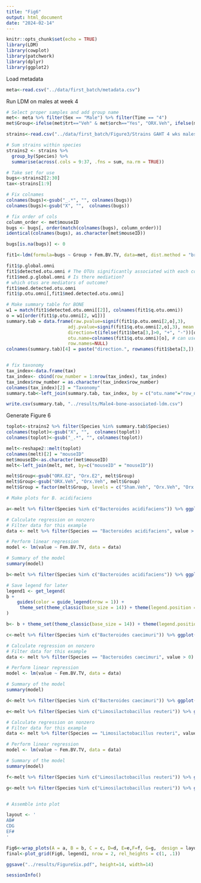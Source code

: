 ```yaml
---
title: "Fig6"
output: html_document
date: "2024-02-14"
---
```


```r
knitr::opts_chunk$set(echo = TRUE)
library(LDM)
library(cowplot)
library(patchwork)
library(dplyr)
library(ggplot2)
```

Load metadata
```r
meta<-read.csv("../data/first_batch/metadata.csv")
```

Run LDM on males at week 4
```r
# Select proper samples and add group name
met<- meta %>% filter(Sex == "Male") %>% filter(Time == "4")
met$Group<-ifelse(met$trt=="Veh" & met$orch=="Yes", "ORX.Veh", ifelse(met$trt=="Veh" & met$orch == "No", "Sham.Veh", "ORX.E2"))

strains<-read.csv("../data/first_batch/Figure3/Strains GAHT 4 wks males only.csv")

# Sum strains within species
strains2 <- strains %>%
  group_by(Species) %>%
  summarise(across(.cols = 9:37, .fns = sum, na.rm = TRUE))

# Take set for use
bugs<-strains2[2:30]
tax<-strains[1:9]

# Fix colnames
colnames(bugs)<-gsub("_.*", "", colnames(bugs))
colnames(bugs)<-gsub("X", "",  colnames(bugs))

# fix order of cols
column_order <- met$mouseID
bugs <- bugs[, order(match(colnames(bugs), column_order))]
identical(colnames(bugs), as.character(met$mouseID))

bugs[is.na(bugs)] <- 0

fit1<-ldm(formula=bugs ~ Group + Fem.BV.TV, data=met, dist.method = "bray", seed=12345, test.mediation=TRUE)

fit1$p.global.omni
fit1$detected.otu.omni # The OTUs significantly associated with each covariate
fit1$med.p.global.omni # Is there mediation?
# which otus are mediators of outcome?
fit1$med.detected.otu.omni
fit1$p.otu.omni[,fit1$med.detected.otu.omni]

# Make summary table for BONE
w1 = match(fit1$detected.otu.omni[[2]], colnames(fit1$q.otu.omni))
o = w1[order(fit1$p.otu.omni[2, w1])]
summary.tab = data.frame(raw.pvalue=signif(fit1$p.otu.omni[2,o],3),
                       adj.pvalue=signif(fit1$q.otu.omni[2,o],3), mean.freq=signif(fit1$mean.freq[o],3),
                       direction=t(ifelse(fit1$beta[3,]>0, "+", "-"))[o,],
                       otu.name=colnames(fit1$q.otu.omni)[o], # can use taxonomy assignment
                       row.names=NULL)
colnames(summary.tab)[4] = paste("direction.", rownames(fit1$beta[3,]), sep="")


# fix taxonomy
tax_index<-data.frame(tax)
tax_index<- cbind(row_number = 1:nrow(tax_index), tax_index)
tax_index$row_number = as.character(tax_index$row_number)
colnames(tax_index)[2] = "Taxonomy"
summary.tab<-left_join(summary.tab, tax_index, by = c("otu.name"="row_number"))

write.csv(summary.tab, "../results/Male4-bone-associated-ldm.csv")

```

Generate Figure 6
```r
toplot<-strains2 %>% filter(Species %in% summary.tab$Species)
colnames(toplot)<-gsub("X", "",  colnames(toplot))
colnames(toplot)<-gsub("_.*", "", colnames(toplot))

melt<-reshape2::melt(toplot)
colnames(melt)[2] = "mouseID"
met$mouseID<-as.character(met$mouseID)
melt<-left_join(melt, met, by=c("mouseID" = "mouseID"))

melt$Group<-gsub("ORX.E2", "Orx.E2", melt$Group)
melt$Group<-gsub("ORX.Veh", "Orx.Veh", melt$Group)
melt$Group = factor(melt$Group, levels = c("Sham.Veh", "Orx.Veh", "Orx.E2"))

# Make plots for B. acidifaciens

a<-melt %>% filter(Species %in% c("Bacteroides acidifaciens")) %>% ggplot(aes(x=Group, y=value, colour=Group)) + geom_boxplot() + geom_point() + scale_colour_manual(values=c("forestgreen", "red", "blue")) + theme_minimal() + ylab("Relative abundance") + ggtitle("a: Bacteroides acidifaciens") + theme_set(theme_classic(base_size = 14)) + theme(legend.position="none")

# Calculate regression on nonzero
# Filter data for this example
data <- melt %>% filter(Species == "Bacteroides acidifaciens", value > 0)

# Perform linear regression
model <- lm(value ~ Fem.BV.TV, data = data)

# Summary of the model
summary(model)

b<-melt %>% filter(Species %in% c("Bacteroides acidifaciens")) %>% ggplot(aes(x=Fem.BV.TV, y=value, colour=Group))  + geom_point() + geom_abline(intercept = 0.0028376, slope = 0.0005723, color = "black", linetype = "dashed") + scale_colour_manual(values=c("forestgreen", "red", "blue")) + theme_minimal() + ylab("Relative abundance") + ggtitle("b: Bacteroides acidifaciens") + xlab("Femur BV/TV")

# Save legend for later
legend1 <- get_legend(
b + 
    guides(color = guide_legend(nrow = 1)) +
     theme_set(theme_classic(base_size = 14)) + theme(legend.position = "bottom")
)

b<- b + theme_set(theme_classic(base_size = 14)) + theme(legend.position="none")

c<-melt %>% filter(Species %in% c("Bacteroides caecimuri")) %>% ggplot(aes(x=Group, y=value, colour=Group)) + geom_boxplot() + geom_point() + scale_colour_manual(values=c("forestgreen", "red", "blue")) + theme_minimal() + ylab("Relative abundance") + ggtitle("a: Bacteroides caecimuri") + theme_set(theme_classic(base_size = 14)) + theme(legend.position="none")

# Calculate regression on nonzero
# Filter data for this example
data <- melt %>% filter(Species == "Bacteroides caecimuri", value > 0)

# Perform linear regression
model <- lm(value ~ Fem.BV.TV, data = data)

# Summary of the model
summary(model)

d<-melt %>% filter(Species %in% c("Bacteroides caecimuri")) %>% ggplot(aes(x=Fem.BV.TV, y=value, colour=Group))  + geom_point() + geom_abline(intercept = 0.005206, slope = 6.148e-05, color = "black", linetype = "dashed") + scale_colour_manual(values=c("forestgreen", "red", "blue")) + theme_minimal() + ylab("Relative abundance") + ggtitle("b: Bacteroides caecimuri") + xlab("Femur BV/TV") + theme_set(theme_classic(base_size = 14)) + theme(legend.position="none")

e<-melt %>% filter(Species %in% c("Limosilactobacillus reuteri")) %>% ggplot(aes(x=Group, y=value, colour=Group)) + geom_boxplot() + geom_point() + scale_colour_manual(values=c("forestgreen", "red", "blue")) + theme_minimal() + ylab("Relative abundance") + ggtitle("a: Limosilactobacillus reuteri") + theme_set(theme_classic(base_size = 14)) + theme(legend.position="none")

# Calculate regression on nonzero
# Filter data for this example
data <- melt %>% filter(Species == "Limosilactobacillus reuteri", value > 0)

# Perform linear regression
model <- lm(value ~ Fem.BV.TV, data = data)

# Summary of the model
summary(model)

f<-melt %>% filter(Species %in% c("Limosilactobacillus reuteri")) %>% ggplot(aes(x=Fem.BV.TV, y=value, colour=Group))  + geom_point() + geom_abline(intercept = 0.0437914 , slope = 0.0003011, color = "black", linetype = "dashed") + scale_colour_manual(values=c("forestgreen", "red", "blue")) + theme_minimal() + ylab("Relative abundance") + ggtitle("b: Limosilactobacillus reuteri") + xlab("Femur BV/TV") + theme_set(theme_classic(base_size = 14)) + theme(legend.position="none")

g<-melt %>% filter(Species %in% c("Limosilactobacillus reuteri")) %>% ggplot(aes(x=Group, y=Fem.BV.TV, colour=Group)) + geom_boxplot() + geom_point() + scale_colour_manual(values=c("forestgreen", "red", "blue")) + theme_minimal() + ylab("Femur BV/TV (%)") + ggtitle("c: Femur BV/TV") + theme_set(theme_classic(base_size = 14)) + theme(legend.position="none")


# Assemble into plot

layout <- '
AB#
CDG
EF#
'

Fig6<-wrap_plots(A = a, B = b, C = c, D=d, E=e,F=f, G=g,  design = layout)
final<-plot_grid(Fig6, legend1, nrow = 2, rel_heights = c(1, .1))

ggsave("../results/FigureSix.pdf", height=14, width=14)
```

```r
sessionInfo()
```